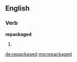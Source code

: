 ==English==

===Verb===
'''repackaged'''

# {{past of|repackage}}

[[de:repackaged]]
[[mg:repackaged]]